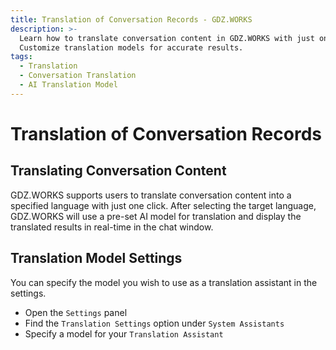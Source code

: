```yaml
---
title: Translation of Conversation Records - GDZ.WORKS
description: >-
  Learn how to translate conversation content in GDZ.WORKS with just one click.
  Customize translation models for accurate results.
tags:
  - Translation
  - Conversation Translation
  - AI Translation Model
---
```


# Translation of Conversation Records

## Translating Conversation Content

GDZ.WORKS supports users to translate conversation content into a specified language with just one click. After selecting the target language, GDZ.WORKS will use a pre-set AI model for translation and display the translated results in real-time in the chat window.

## Translation Model Settings

You can specify the model you wish to use as a translation assistant in the settings.

- Open the `Settings` panel
- Find the `Translation Settings` option under `System Assistants`
- Specify a model for your `Translation Assistant`
